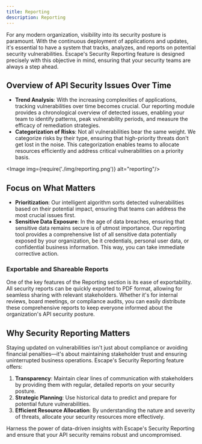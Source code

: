 ```yaml
---
title: Reporting
description: Reporting
---
```



For any modern organization, visibility into its security posture is paramount. With the continuous deployment of applications and updates, it's essential to have a system that tracks, analyzes, and reports on potential security vulnerabilities. Escape's Security Reporting feature is designed precisely with this objective in mind, ensuring that your security teams are always a step ahead.

## Overview of API Security Issues Over Time

- **Trend Analysis**: With the increasing complexities of applications, tracking vulnerabilities over time becomes crucial. Our reporting module provides a chronological overview of detected issues, enabling your team to identify patterns, peak vulnerability periods, and measure the efficacy of remediation strategies.
- **Categorization of Risks**: Not all vulnerabilities bear the same weight. We categorize risks by their type, ensuring that high-priority threats don't get lost in the noise. This categorization enables teams to allocate resources efficiently and address critical vulnerabilities on a priority basis.

<Image img={require('./img/reporting.png')} alt="reporting"/>

## Focus on What Matters

- **Prioritization**: Our intelligent algorithm sorts detected vulnerabilities based on their potential impact, ensuring that teams can address the most crucial issues first. 
- **Sensitive Data Exposure**: In the age of data breaches, ensuring that sensitive data remains secure is of utmost importance. Our reporting tool provides a comprehensive list of all sensitive data potentially exposed by your organization, be it credentials, personal user data, or confidential business information. This way, you can take immediate corrective action.

### Exportable and Shareable Reports

One of the key features of the Reporting section is its ease of exportability. All security reports can be quickly exported to PDF format, allowing for seamless sharing with relevant stakeholders. Whether it's for internal reviews, board meetings, or compliance audits, you can easily distribute these comprehensive reports to keep everyone informed about the organization's API security posture.


## Why Security Reporting Matters

Staying updated on vulnerabilities isn't just about compliance or avoiding financial penalties—it's about maintaining stakeholder trust and ensuring uninterrupted business operations. Escape's Security Reporting feature offers:

1. **Transparency**: Maintain clear lines of communication with stakeholders by providing them with regular, detailed reports on your security posture.
2. **Strategic Planning**: Use historical data to predict and prepare for potential future vulnerabilities.
3. **Efficient Resource Allocation**: By understanding the nature and severity of threats, allocate your security resources more effectively.

Harness the power of data-driven insights with Escape's Security Reporting and ensure that your API security remains robust and uncompromised.
